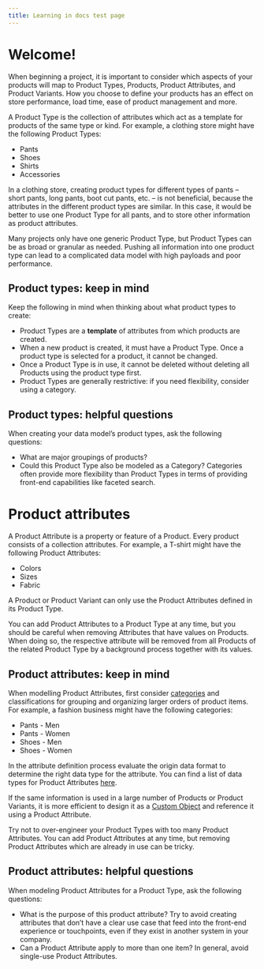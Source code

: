 ```yaml
---
title: Learning in docs test page
---
```


# Welcome!

When beginning a project, it is important to consider which aspects of your products will map to Product Types, Products, Product Attributes, and Product Variants. How you choose to define your products has an effect on store performance, load time, ease of product management and more.

A Product Type is the collection of attributes which act as a template for products of the same type or kind. For example, a clothing store might have the following Product Types:

- Pants
- Shoes
- Shirts
- Accessories

In a clothing store, creating product types for different types of pants – short pants, long pants, boot cut pants, etc. – is not beneficial, because the attributes in the different product types are similar. In this case, it would be better to use one Product Type for all pants, and to store other information as product attributes.

Many projects only have one generic Product Type, but Product Types can be as broad or granular as needed. Pushing all information into one product type can lead to a complicated data model with high payloads and poor performance.

## Product types: keep in mind

Keep the following in mind when thinking about what product types to create:

- Product Types are a **template** of attributes from which products are created.
- When a new product is created, it must have a Product Type. Once a product type is selected for a product, it cannot be changed.
- Once a Product Type is in use, it cannot be deleted without deleting all Products using the product type first.
- Product Types are generally restrictive: if you need flexibility, consider using a category.

## Product types: helpful questions

When creating your data model’s product types, ask the following questions:

- What are major groupings of products?
- Could this Product Type also be modeled as a Category? Categories often provide more flexibility than Product Types in terms of providing front-end capabilities like faceted search.

# Product attributes

A Product Attribute is a property or feature of a Product. Every product consists of a collection attributes. For example, a T-shirt might have the following Product Attributes:

- Colors
- Sizes
- Fabric

A Product or Product Variant can only use the Product Attributes defined in its Product Type.

<Warning>

You can add Product Attributes to a Product Type at any time, but you should be careful when removing Attributes that have values on Products.
When doing so, the respective attribute will be removed from all Products of the related Product Type by a background process together with its values.

</Warning>

## Product attributes: keep in mind

When modelling Product Attributes, first consider [categories](/product-modeling/categories) and classifications for grouping and organizing larger orders of product items. For example, a fashion business might have the following categories:

- Pants - Men
- Pants - Women
- Shoes - Men
- Shoes - Women

In the attribute definition process evaluate the origin data format to determine the right data type for the attribute. You can find a list of data types for Product Attributes [here](/../api/projects/productTypes#attributetype).

If the same information is used in a large number of Products or Product Variants, it is more efficient to design it as a [Custom Object](/../api/projects/custom-objects) and reference it using a Product Attribute.

Try not to over-engineer your Product Types with too many Product Attributes. You can add Product Attributes at any time, but removing Product Attributes which are already in use can be tricky.

## Product attributes: helpful questions

When modeling Product Attributes for a Product Type, ask the following questions:

- What is the purpose of this product attribute? Try to avoid creating attributes that don’t have a clear use case that feed into the front-end experience or touchpoints, even if they exist in another system in your company.
- Can a Product Attribute apply to more than one item? In general, avoid single-use Product Attributes.
